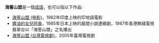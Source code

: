 '''海誓山盟'''是一個[[成語|成語]]，也可以指以下作品:
* [[海誓山盟_(电影)|海誓山盟 (电影)]]，1982年印度上映的印地語電影
* [[醬油的女兒阿香|醬油的女兒阿香]]，1985年日本上映的晨間小說連續劇，1987年香港無綫電視翡翠台以「海誓山盟」之名播出
* [[海誓山盟_(台灣電視劇)|海誓山盟 (台灣電視劇)]]，2005年臺灣電視劇

{{Disambiguation|Cat=四字作品消歧义|Hai}}